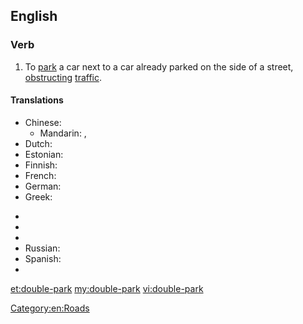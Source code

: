==English==

===Verb===
{{en-verb|double-parks|double-parking|double-parked|double-parked}}

# To [[park]] a car next to a car already parked on the side of a street, [[obstruct]]ing [[traffic]].

====Translations====
{{trans-top|to park a car next to a car already parked on the side of a street}}
* Chinese:
** Mandarin: {{t-|cmn|並排停車|sc=Hani}}, {{t-|cmn|并排停车|tr=bìngpái tíngchē|sc=Hani}}
* Dutch: {{t|nl|dubbel parkeren}}
* Estonian: {{t|et|kaksikparkima}}
* Finnish: {{t-|fi|kaksoispysäköidä}}
* French: {{t|fr|se garer en double file}}
* German: {{t|de|in zweiter Reihe parken}}
* Greek: {{t|el|διπλοπαρκάρω|tr=diploparkáro|sc=Grek}}
{{trans-mid}}
* {{trreq|hu}}
* {{trreq|ja}}
* {{trreq|pt}}
* Russian: {{t|ru|припарковать свою машину рядом с другой|tr=priparkovát’ svojú mašínu rjádom s drugój|sc=Cyrl}}
* Spanish: {{t|es|estacionar en doble fila}}
* {{trreq|th}}
{{trans-bottom}}

[[Category:en:Roads]]

[[et:double-park]]
[[my:double-park]]
[[vi:double-park]]